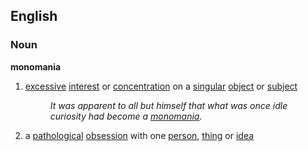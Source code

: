 == English ==
=== Noun ===
'''monomania'''
# [[excessive]] [[interest]] or [[concentration]] on a [[singular]] [[object]] or [[subject]]
#: ''It was apparent to all but himself that what was once idle curiosity had become a [[monomania]].''
# a [[pathological]] [[obsession]] with one [[person]], [[thing]] or [[idea]]
